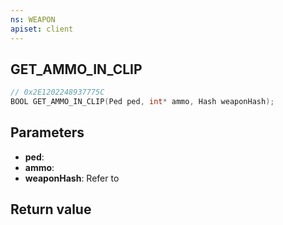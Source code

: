 ```yaml
---
ns: WEAPON
apiset: client
---
```

## GET_AMMO_IN_CLIP

```c
// 0x2E1202248937775C
BOOL GET_AMMO_IN_CLIP(Ped ped, int* ammo, Hash weaponHash);
```


## Parameters
* **ped**:
* **ammo**:
* **weaponHash**: Refer to <EmbeddedEnum type="eWeaponHash" />

## Return value
